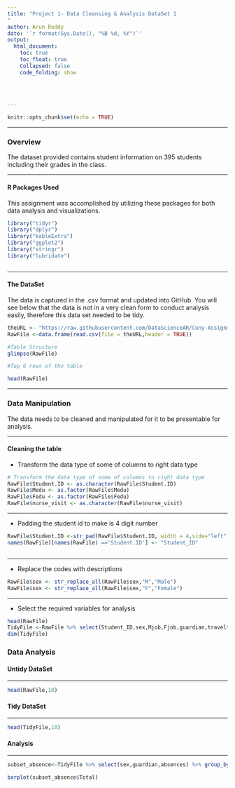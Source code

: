 ---
title: "Project 1- Data Cleansing & Analysis DataSet 1
"
author: Arun Reddy
date: '`r format(Sys.Date(), "%B %d, %Y")`'
output:
  html_document:
    toc: true
    toc_float: true
    Collapsed: false
    code_folding: show
   
   
    

---





```{r setup, include=FALSE}
knitr::opts_chunk$set(echo = TRUE)
```
***
### Overview {.tabset .tabset-fade .tabset.-pills}
The dataset provided contains student information on 395 students including their grades in the class.



***
#### R Packages Used

This assignment was accomplished by utilizing these packages for both data analysis and visualizations.
```{r message=FALSE, warning=FALSE, paged.print=FALSE}

library("tidyr")
library("dplyr")
library("kableExtra")
library("ggplot2")
library("stringr")
library("lubridate")



```
***
#### The DataSet

The data is captured in the .csv format and updated into GitHub. You will see below that the data is not in a very clean form to conduct analysis easily, therefore this data set needed to be tidy.

```{r}
theURL <- "https://raw.githubusercontent.com/DataScienceAR/Cuny-Assignments/master/Data-607/Data-Sets/Students.csv"
RawFile <-data.frame(read.csv(file = theURL,header = TRUE))

#Table Structure
glimpse(RawFile)

#Top 6 rows of the table

head(RawFile)

```
***

### Data Manipulation {.tabset .tabset-fade .tabset.-pills}
The data needs to be cleaned and manipulated for it to be presentable for analysis.

***

#### Cleaning the table

* Transform the data type of some of columns to right data type 
```{r}
# Transform the data type of some of columns to right data type
RawFile$Student.ID <- as.character(RawFile$Student.ID)
RawFile$Medu <- as.factor(RawFile$Medu)
RawFile$Fedu <- as.factor(RawFile$Fedu)
RawFile$nurse_visit <- as.character(RawFile$nurse_visit)


```

***
* Padding the student id to make is 4 digit number 
```{r}

RawFile$Student.ID <-str_pad(RawFile$Student.ID, width = 4,side="left",pad = "1")
names(RawFile)[names(RawFile) =='Student.ID'] <- "Student_ID"



```

***
* Replace the codes with descriptions 
```{r}
RawFile$sex <- str_replace_all(RawFile$sex,"M","Male")
RawFile$sex <- str_replace_all(RawFile$sex,"F","Female")


```


***
* Select the required variables for analysis 
```{r}
head(RawFile)
TidyFile <-RawFile %>% select(Student_ID,sex,Mjob,Fjob,guardian,traveltime,studytime,freetime,absences)
dim(TidyFile)

```

### Data Analysis {.tabset .tabset-fade .tabset.-pills}

#### Untidy DataSet
***
 
```{r}
head(RawFile,10)


```

#### Tidy DataSet
***
 
```{r}
head(TidyFile,10)


```

#### Analysis
***
 
```{r}
subset_absence<-TidyFile %>% select(sex,guardian,absences) %>% group_by(sex,guardian) %>% summarise(Total=sum(absences))

barplot(subset_absence$Total)

```


















